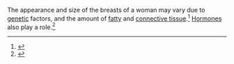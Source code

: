 The appearance and size of the breasts of a woman may vary due to [[gene]]tic factors, and the amount of [[fat]]ty and [[connective tissue]].<ref>{{cite web | url=http://www.afraidtoask.com/?page_id=119 | title=Size and Shape | publisher=afraidtoask.com | accessdate=30 July 2010}}</ref> [[Hormone]]s also play a role.<ref name="Ohio State">{{cite web | url=http://medicalcenter.osu.edu/patientcare/healthcare_services/breast_health/normal_breast_development/Pages/index.aspx | title=Normal Breast Development | publisher=The Ohio State University Medical Center | accessdate=30 July 2010}}</ref>

{{Reflist}}
